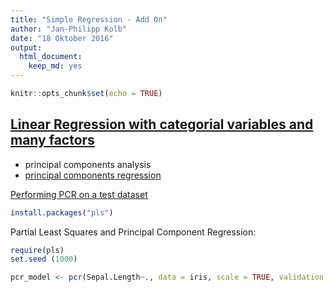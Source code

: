 ```yaml
---
title: "Simple Regression - Add On"
author: "Jan-Philipp Kolb"
date: "18 Oktober 2016"
output: 
  html_document: 
    keep_md: yes
---
```


```r
knitr::opts_chunk$set(echo = TRUE)
```

## [Linear Regression with categorial variables and many factors](http://stats.stackexchange.com/questions/122678/linear-regression-including-categorical-variables-with-hundreds-of-levels)

- principal components analysis
- [principal components regression](http://www.win-vector.com/blog/2016/05/pcr_part1_xonly/)


[Performing PCR on a test dataset](https://www.r-bloggers.com/performing-principal-components-regression-pcr-in-r/)

```r
install.packages("pls")
```

Partial Least Squares and Principal Component Regression:

```r
require(pls)
set.seed (1000)

pcr_model <- pcr(Sepal.Length~., data = iris, scale = TRUE, validation = "CV")
```


